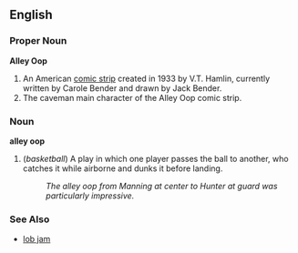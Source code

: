 ==English==

===Proper Noun===
'''Alley Oop'''

# An American [[comic strip]] created in 1933 by V.T. Hamlin, currently written by Carole Bender and drawn by Jack Bender.
# The caveman main character of the Alley Oop comic strip.

===Noun===
'''alley oop'''

# (''basketball'') A play in which one player passes the ball to another, who catches it while airborne and dunks it before landing.
#: ''The alley oop from Manning at center to Hunter at guard was particularly impressive.''

===See Also===
*[[lob jam]]
